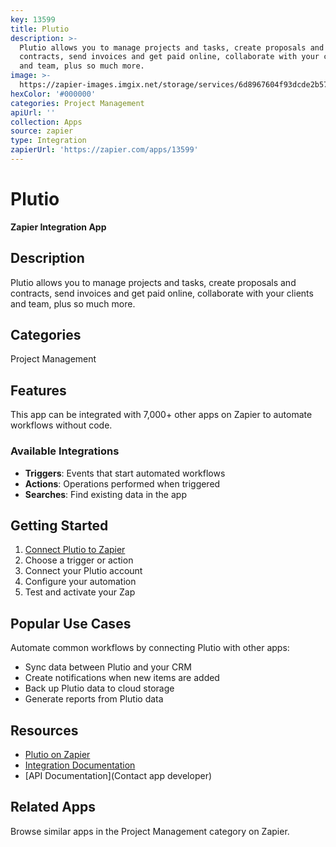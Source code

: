 ```yaml
---
key: 13599
title: Plutio
description: >-
  Plutio allows you to manage projects and tasks, create proposals and
  contracts, send invoices and get paid online, collaborate with your clients
  and team, plus so much more.
image: >-
  https://zapier-images.imgix.net/storage/services/6d8967604f93dcde2b57a0f1e7be1e39.png?auto=format%2Ccompress&ixlib=python-3.0.0&q=50
hexColor: '#000000'
categories: Project Management
apiUrl: ''
collection: Apps
source: zapier
type: Integration
zapierUrl: 'https://zapier.com/apps/13599'
---
```

# Plutio

**Zapier Integration App**

## Description

Plutio allows you to manage projects and tasks, create proposals and contracts, send invoices and get paid online, collaborate with your clients and team, plus so much more.

## Categories

Project Management

## Features

This app can be integrated with 7,000+ other apps on Zapier to automate workflows without code.

### Available Integrations

- **Triggers**: Events that start automated workflows
- **Actions**: Operations performed when triggered
- **Searches**: Find existing data in the app

## Getting Started

1. [Connect Plutio to Zapier](https://zapier.com/apps/13599)
2. Choose a trigger or action
3. Connect your Plutio account
4. Configure your automation
5. Test and activate your Zap

## Popular Use Cases

Automate common workflows by connecting Plutio with other apps:

- Sync data between Plutio and your CRM
- Create notifications when new items are added
- Back up Plutio data to cloud storage
- Generate reports from Plutio data

## Resources

- [Plutio on Zapier](https://zapier.com/apps/13599)
- [Integration Documentation](https://zapier.com/apps/13599/integrations)
- [API Documentation](Contact app developer)

## Related Apps

Browse similar apps in the Project Management category on Zapier.
